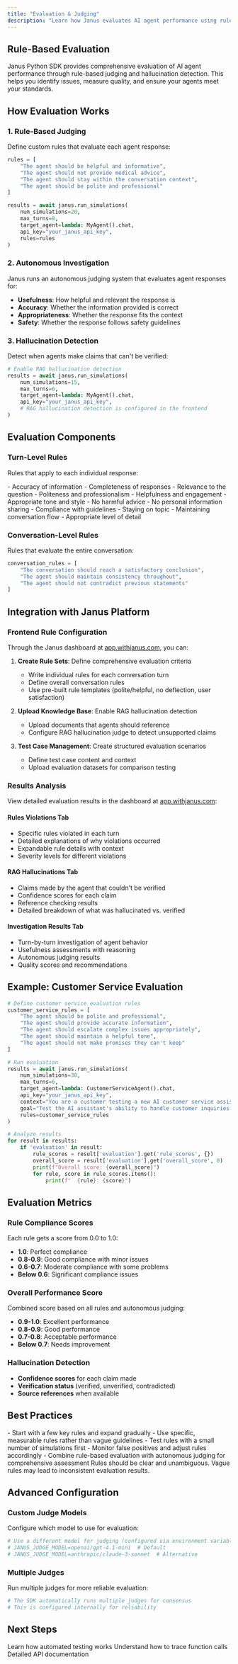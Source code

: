 ```yaml
---
title: "Evaluation & Judging"
description: "Learn how Janus evaluates AI agent performance using rule-based judging and hallucination detection"
---
```


## Rule-Based Evaluation

Janus Python SDK provides comprehensive evaluation of AI agent performance through rule-based judging and hallucination detection. This helps you identify issues, measure quality, and ensure your agents meet your standards.

## How Evaluation Works

### 1. **Rule-Based Judging**
Define custom rules that evaluate each agent response:

```python
rules = [
    "The agent should be helpful and informative",
    "The agent should not provide medical advice",
    "The agent should stay within the conversation context",
    "The agent should be polite and professional"
]

results = await janus.run_simulations(
    num_simulations=20,
    max_turns=8,
    target_agent=lambda: MyAgent().chat,
    api_key="your_janus_api_key",
    rules=rules
)
```

### 2. **Autonomous Investigation**
Janus runs an autonomous judging system that evaluates agent responses for:
- **Usefulness**: How helpful and relevant the response is
- **Accuracy**: Whether the information provided is correct
- **Appropriateness**: Whether the response fits the context
- **Safety**: Whether the response follows safety guidelines

### 3. **Hallucination Detection**
Detect when agents make claims that can't be verified:

```python
# Enable RAG hallucination detection
results = await janus.run_simulations(
    num_simulations=15,
    max_turns=6,
    target_agent=lambda: MyAgent().chat,
    api_key="your_janus_api_key",
    # RAG hallucination detection is configured in the frontend
)
```

## Evaluation Components

### **Turn-Level Rules**
Rules that apply to each individual response:

<CardGroup cols={2}>
<Card title="Content Rules" icon="file-text">
  - Accuracy of information
  - Completeness of responses
  - Relevance to the question
</Card>

<Card title="Behavior Rules" icon="user">
  - Politeness and professionalism
  - Helpfulness and engagement
  - Appropriate tone and style
</Card>

<Card title="Safety Rules" icon="shield">
  - No harmful advice
  - No personal information sharing
  - Compliance with guidelines
</Card>

<Card title="Context Rules" icon="brain">
  - Staying on topic
  - Maintaining conversation flow
  - Appropriate level of detail
</Card>
</CardGroup>

### **Conversation-Level Rules**
Rules that evaluate the entire conversation:

```python
conversation_rules = [
    "The conversation should reach a satisfactory conclusion",
    "The agent should maintain consistency throughout",
    "The agent should not contradict previous statements"
]
```

## Integration with Janus Platform

### **Frontend Rule Configuration**
Through the Janus dashboard at [app.withjanus.com](https://app.withjanus.com), you can:

1. **Create Rule Sets**: Define comprehensive evaluation criteria
   - Write individual rules for each conversation turn
   - Define overall conversation rules
   - Use pre-built rule templates (polite/helpful, no deflection, user satisfaction)

2. **Upload Knowledge Base**: Enable RAG hallucination detection
   - Upload documents that agents should reference
   - Configure RAG hallucination judge to detect unsupported claims

3. **Test Case Management**: Create structured evaluation scenarios
   - Define test case content and context
   - Upload evaluation datasets for comparison testing

### **Results Analysis**
View detailed evaluation results in the dashboard at [app.withjanus.com](https://app.withjanus.com):

#### **Rules Violations Tab**
- Specific rules violated in each turn
- Detailed explanations of why violations occurred
- Expandable rule details with context
- Severity levels for different violations

#### **RAG Hallucinations Tab**
- Claims made by the agent that couldn't be verified
- Confidence scores for each claim
- Reference checking results
- Detailed breakdown of what was hallucinated vs. verified

#### **Investigation Results Tab**
- Turn-by-turn investigation of agent behavior
- Usefulness assessments with reasoning
- Autonomous judging results
- Quality scores and recommendations

## Example: Customer Service Evaluation

```python
# Define customer service evaluation rules
customer_service_rules = [
    "The agent should be polite and professional",
    "The agent should provide accurate information",
    "The agent should escalate complex issues appropriately",
    "The agent should maintain a helpful tone",
    "The agent should not make promises they can't keep"
]

# Run evaluation
results = await janus.run_simulations(
    num_simulations=30,
    max_turns=6,
    target_agent=lambda: CustomerServiceAgent().chat,
    api_key="your_janus_api_key",
    context="You are a customer testing a new AI customer service assistant.",
    goal="Test the AI assistant's ability to handle customer inquiries professionally.",
    rules=customer_service_rules
)

# Analyze results
for result in results:
    if 'evaluation' in result:
        rule_scores = result['evaluation'].get('rule_scores', {})
        overall_score = result['evaluation'].get('overall_score', 0)
        print(f"Overall score: {overall_score}")
        for rule, score in rule_scores.items():
            print(f"  {rule}: {score}")
```

## Evaluation Metrics

### **Rule Compliance Scores**
Each rule gets a score from 0.0 to 1.0:
- **1.0**: Perfect compliance
- **0.8-0.9**: Good compliance with minor issues
- **0.6-0.7**: Moderate compliance with some problems
- **Below 0.6**: Significant compliance issues

### **Overall Performance Score**
Combined score based on all rules and autonomous judging:
- **0.9-1.0**: Excellent performance
- **0.8-0.9**: Good performance
- **0.7-0.8**: Acceptable performance
- **Below 0.7**: Needs improvement

### **Hallucination Detection**
- **Confidence scores** for each claim made
- **Verification status** (verified, unverified, contradicted)
- **Source references** when available

## Best Practices

<Tip>
- Start with a few key rules and expand gradually
- Use specific, measurable rules rather than vague guidelines
- Test rules with a small number of simulations first
- Monitor false positives and adjust rules accordingly
- Combine rule-based evaluation with autonomous judging for comprehensive assessment
</Tip>

<Warning>
Rules should be clear and unambiguous. Vague rules may lead to inconsistent evaluation results.
</Warning>

## Advanced Configuration

### **Custom Judge Models**
Configure which model to use for evaluation:

```python
# Use a different model for judging (configured via environment variable)
# JANUS_JUDGE_MODEL=openai/gpt-4.1-mini  # Default
# JANUS_JUDGE_MODEL=anthropic/claude-3-sonnet  # Alternative
```

### **Multiple Judges**
Run multiple judges for more reliable evaluation:

```python
# The SDK automatically runs multiple judges for consensus
# This is configured internally for reliability
```

## Next Steps

<CardGroup cols={2}>
<Card title="Agent Testing" icon="flask" href="/concepts/agent-testing">
  Learn how automated testing works
</Card>

<Card title="Function Tracing" icon="route" href="/concepts/tracing">
  Understand how to trace function calls
</Card>



<Card title="API Reference" icon="code" href="/api-reference/run-simulations">
  Detailed API documentation
</Card>
</CardGroup> 